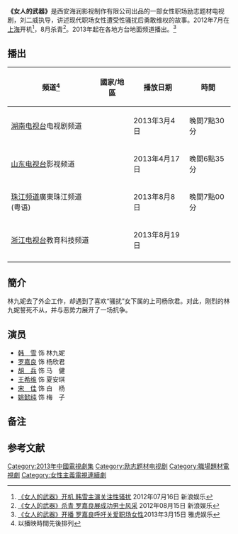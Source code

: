 {{电视节目信息框
| 颜色 = #FFCC00 
| 名稱 = 女人的武器
| 原名 = 
| 圖片 = 女人的武器.jpg
| 圖說 = 
| 分類 = 都市、职场
| 原創者 = 
| 編劇 = 
| 導演 = [[刘二威|刘二威]]
| 演出 = [[韩雪|韩雪]]、[[罗嘉良|罗嘉良]]、[[胡兵|胡兵]]、[[王希维|王希维]]
| 配音 = 
| 旁白 = 
| 主題曲 = 
| 片尾曲 = 
| 作曲 = 
| 國家 = {{PRC}}
| 語言 = [[普通话|普通话]]
| 季數 = 
| 集數 = 40(頻道版)/38(原版)
| 每集列表 = 
| 製片人 = 
| 執行製片 = 
| 制作公司 = [[海润影视|海润影视]]
| 拍攝地 = {{CHN}}[[上海市|上海市]]
| 攝像 = 
| 每集長 = 
| 頻道 = 
| 電視網 = [[珠江频道|广东珠江频道]]
| 視頻制式 =
| 音頻制式 =
| 開始 = 2013年8月8日
| 結束 =  8月21日
| 先於 = 
| 後於 = 
| 相關劇集 = 
| 官方網站 = 
}}
'''《女人的武器》'''是西安海润影视制作有限公司出品的一部女性职场励志题材电视剧，刘二威执导，讲述现代职场女性遭受性骚扰后勇敢维权的故事。2012年7月在[[上海|上海]]开机<ref>[http://ent.sina.com.cn/v/m/2012-07-16/11053685894.shtml 《女人的武器》开机 韩雪主演关注性骚扰] {{Wayback|url=http://ent.sina.com.cn/v/m/2012-07-16/11053685894.shtml |date=20200819004108 }}2012年07月16日 新浪娱乐</ref>，8月杀青<ref>[http://ent.sina.com.cn/v/m/2012-08-15/12153712170.shtml 《女人的武器》杀青 罗嘉良展成功男士风采] {{Wayback|url=http://ent.sina.com.cn/v/m/2012-08-15/12153712170.shtml |date=20200819004112 }}2012年08月15日 新浪娱乐</ref>。2013年起在各地方台地面频道播出。<ref>[http://ent.cn.yahoo.com/ypen/20130315/1659476.html 《女人的武器》开播 罗嘉良呼吁关爱职场女性]{{dead link|date=2017年12月 |bot=InternetArchiveBot |fix-attempted=yes }}2013年3月15日 雅虎娱乐</ref>

== 播出 ==
{{Note24hUTC+8}}
{| class="wikitable"
|-
! 頻道<ref group="註">以播映時間先後排列</ref> || 國家/地區 || 播放日期  || 時間 
|- 
| [[湖南电视台|湖南电视台]]电视剧频道 || {{CHN}} || 2013年3月4日 || 晚間7點30分 
|- 
| [[山东电视台|山东电视台]]影视频道 || {{CHN}} ||2013年4月17日 || 晚間6點35分 
|- 
| [[珠江频道|珠江频道]]廣東珠江频道(粤语) || {{CHN}} ||2013年8月8日 || 晚間7點00分 
|-
| [[浙江电视台|浙江电视台]]教育科技频道 || {{CHN}} ||2013年8月19日 || 
|- 
|}

== 簡介 ==
林九妮去了外企工作，却遇到了喜欢“骚扰”女下属的上司杨欣君。对此，刚烈的林九妮誓死不从，并与恶势力展开了一场抗争。

== 演员 ==
* [[韩雪|韩　雪]] 饰 林九妮
* [[罗嘉良|罗嘉良]] 饰 杨欣君
* [[胡兵|胡　兵]] 饰 马　健
* [[王希维|王希维]] 饰 夏安琪
* [[宋佳_(1962年)|宋　佳]] 饰 白　杨
* [[姚懿纯|姚懿纯]] 饰 梅　子

== 备注 ==
{{reflist|group="註"}}

== 参考文献 ==
{{reflist}}

{{韩雪}}

{{DEFAULTSORT:N女}}
[[Category:2013年中國電視劇集|Category:2013年中國電視劇集]]
[[Category:励志题材电视剧|Category:励志题材电视剧]]
[[Category:職場題材電視劇|Category:職場題材電視劇]]
[[Category:女性主義電視連續劇|Category:女性主義電視連續劇]]